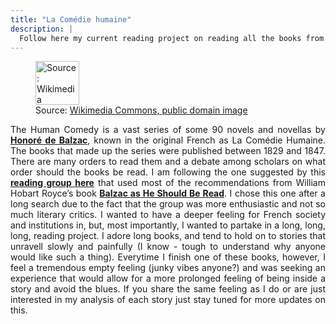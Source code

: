 ```yaml
---
title: "La Comédie humaine"
description: |
  Follow here my current reading project on reading all the books from The Human Comedy, from Honoré Balzac
---
```



![Source:
[Wikimedia Commons, public domain image](https://commons.wikimedia.org/wiki/File:Balzac_-_La_Com%C3%A9die_humaine_-_%C3%89ditions_Furne.jpg?uselang=fr)](balzac_image.jpg){width=70}


<style>
body {
text-align: justify}
</style>

The Human Comedy is a vast series of some 90 novels and novellas by [**Honoré de Balzac**](https://pantheon.world/profile/person/Honor%C3%A9_de_Balzac), known in the original French as La Comédie Humaine. The books that made up the series were published between 1829 and 1847. There are many orders to read them and a debate among scholars on what order should the books be read. I am following the one suggested by this [**reading group here**](https://balzacbooks.wordpress.com/suggested-reading-order-of-the-human-comedy/) that used most of the recommendations from William Hobart Royce's book [**Balzac as He Should Be Read**](http://onlinebooks.library.upenn.edu/webbin/book/lookupid?key=ha001203670). I chose this one after a long search due to the fact that the group was more enthusiastic and not so much literary critics. I wanted to have a deeper feeling for French society and institutions in, but, most importantly, I wanted to partake in a long, long, long, reading project. I adore long books, and tend to hold on to stories that unravell slowly and painfully (I know - tough to understand why anyone would like such a thing). Everytime I finish one of these books, however, I feel a tremendous empty feeling (junky vibes anyone?) and was seeking an experience that would allow for a more prolonged feeling of being inside a story and avoid the blues. If you share the same feeling as I do or are just interested in my analysis of each story just stay tuned for more updates on this.  
